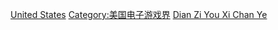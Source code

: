 [[Category:各地電子遊戲產業人物|United States]]
[[Category:美国电子游戏界|Category:美国电子游戏界]]
[[Category:各职业美国人|Dian Zi You Xi Chan Ye]]